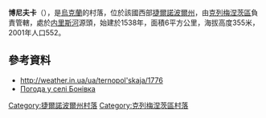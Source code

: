{{coord|50|4|59|N|25|45|52|E|scale:30000|display=title}}

'''博尼夫卡'''（{{lang-uk|Бонівка}}），是[[烏克蘭|烏克蘭]]的村落，位於該國西部[[捷爾諾波爾州|捷爾諾波爾州]]，由[[克列梅涅茨區|克列梅涅茨區]]負責管轄，處於[[内里斯河|内里斯河]]源頭，始建於1538年，面積6平方公里，海拔高度355米，2001年人口552。

==參考資料==
* http://weather.in.ua/ua/ternopol'skaja/1776{{Wayback|url=http://weather.in.ua/ua/ternopol%27skaja/1776 |date=20200812185753 }}
* [http://weather.in.ua/ua/ternopol'skaja/1776 Погода у селі Бонівка]{{Wayback|url=http://weather.in.ua/ua/ternopol%27skaja/1776 |date=20200812185753 }}

{{DEFAULTSORT:Бонівка}}
[[Category:捷爾諾波爾州村落|Category:捷爾諾波爾州村落]]
[[Category:克列梅涅茨區村落|Category:克列梅涅茨區村落]]


{{Ternopil-geo-stub}}